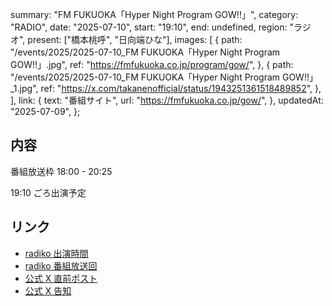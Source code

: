   summary: "FM FUKUOKA「Hyper Night Program GOW!!」",
  category: "RADIO",
  date: "2025-07-10",
  start: "19:10",
  end: undefined,
  region: "ラジオ",
  present: ["橋本桃呼", "日向端ひな"],
  images: [
    {
      path: "/events/2025/2025-07-10_FM FUKUOKA「Hyper Night Program GOW!!」.jpg",
      ref: "https://fmfukuoka.co.jp/program/gow/",
    },
    {
      path: "/events/2025/2025-07-10_FM FUKUOKA「Hyper Night Program GOW!!」_1.jpg",
      ref: "https://x.com/takanenofficial/status/1943251361518489852",
    },
  ],
  link: {
    text: "番組サイト",
    url: "https://fmfukuoka.co.jp/gow/",
  },
  updatedAt: "2025-07-09",
};

## 内容

番組放送枠 18:00 - 20:25

19:10 ごろ出演予定

## リンク

- [radiko 出演時間](https://radiko.jp/share/?sid=FMFUKUOKA&t=20250710191140)
- [radiko 番組放送回](https://radiko.jp/share/?sid=FMFUKUOKA&t=20250710180000)
- [公式 X 直前ポスト](https://x.com/takanenofficial/status/1943251361518489852)
- [公式 X 告知](https://x.com/takanenofficial/status/1942871358289195370)

